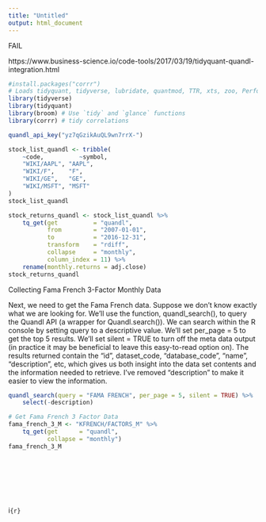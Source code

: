 ```yaml
---
title: "Untitled"
output: html_document
---
```


FAIL


https://www.business-science.io/code-tools/2017/03/19/tidyquant-quandl-integration.html

```r
#install.packages("corrr")
# Loads tidyquant, tidyverse, lubridate, quantmod, TTR, xts, zoo, PerformanceAnalytics
library(tidyverse)
library(tidyquant)
library(broom) # Use `tidy` and `glance` functions
library(corrr) # tidy correlations
```


```r
quandl_api_key("yz7qGzikAuQL9wn7rrX-")
```


```r
stock_list_quandl <- tribble(
    ~code,          ~symbol,
    "WIKI/AAPL", "AAPL",
    "WIKI/F",    "F",
    "WIKI/GE",   "GE",
    "WIKI/MSFT", "MSFT"
)
stock_list_quandl
```


```r
stock_returns_quandl <- stock_list_quandl %>%
    tq_get(get          = "quandl",
           from         = "2007-01-01",
           to           = "2016-12-31",
           transform    = "rdiff",
           collapse     = "monthly",
           column_index = 11) %>%
    rename(monthly.returns = adj.close)
stock_returns_quandl
```
Collecting Fama French 3-Factor Monthly Data

Next, we need to get the Fama French data. Suppose we don’t know exactly what we are looking for. We’ll use the function, quandl_search(), to query the Quandl API (a wrapper for Quandl.search()). We can search within the R console by setting query to a descriptive value. We’ll set per_page = 5 to get the top 5 results. We’ll set silent = TRUE to turn off the meta data output (in practice it may be beneficial to leave this easy-to-read option on). The results returned contain the “id”, dataset_code, “database_code”, “name”, “description”, etc, which gives us both insight into the data set contents and the information needed to retrieve. I’ve removed “description” to make it easier to view the information.

```r
quandl_search(query = "FAMA FRENCH", per_page = 5, silent = TRUE) %>%
    select(-description)
```


```r
# Get Fama French 3 Factor Data
fama_french_3_M <- "KFRENCH/FACTORS_M" %>%
    tq_get(get      = "quandl",
           collapse = "monthly")
fama_french_3_M
```


```r
```


```r
```


```r
```


```r
```


```r
```


```r
```


```r
```


i```{r}
```

